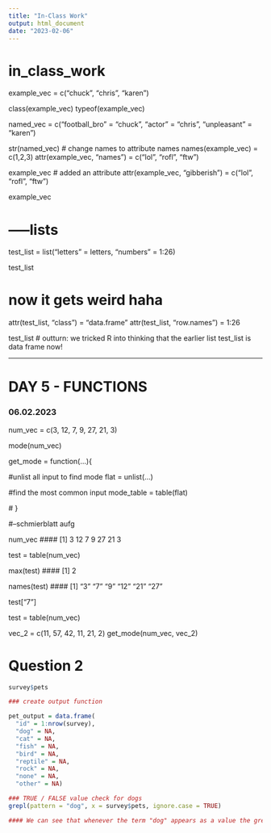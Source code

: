 ```yaml
---
title: "In-Class Work"
output: html_document
date: "2023-02-06"
---
```

# in_class_work

example_vec = c("chuck", "chris", "karen")

class(example_vec)
typeof(example_vec)

named_vec = c("football_bro" = "chuck",
              "actor" = "chris",
              "unpleasant" = "karen")

str(named_vec)
# change names to attribute names
names(example_vec) = c(1,2,3)
attr(example_vec, "names") = c("lol", "rofl", "ftw")

example_vec
# added an attribute
attr(example_vec, "gibberish") = c("lol", "rofl", "ftw")

example_vec

# -----lists 

test_list = list("letters" = letters,
                 "numbers" = 1:26)

test_list

# now it gets weird haha 

attr(test_list, "class") = "data.frame"
attr(test_list, "row.names") = 1:26

test_list
# outturn: we tricked R into thinking that the earlier list test_list is data frame now! 


--------
#  DAY 5 - FUNCTIONS 
### 06.02.2023
  
num_vec = c(3, 12, 7, 9, 27, 21, 3)

mode(num_vec)

get_mode = function(...){
  
  #unlist all input to find mode
  flat = unlist(...)
  
  #find the most common input 
  mode_table = table(flat)
  
  #
}

#--schmierblatt aufg 

num_vec
#### [1]  3 12  7  9 27 21  3

test = table(num_vec)

max(test)
#### [1] 2

names(test)
#### [1] "3"  "7"  "9"  "12" "21" "27"

test["7"]

test = table(num_vec)


vec_2 = c(11, 57, 42, 11, 21, 2) 
get_mode(num_vec, vec_2)




# Question 2 

```r
survey$pets
```

```r
### create output function 

pet_output = data.frame(
  "id" = 1:nrow(survey),
  "dog" = NA,
  "cat" = NA,
  "fish" = NA,
  "bird" = NA,
  "reptile" = NA,
  "rock" = NA,
  "none" = NA,
  "other" = NA)

```

```r
### TRUE / FALSE value check for dogs 
grepl(pattern = "dog", x = survey$pets, ignore.case = TRUE)

#### We can see that whenever the term "dog" appears as a value the grepl output shows "TRUE" instead of "FALSE". 
```